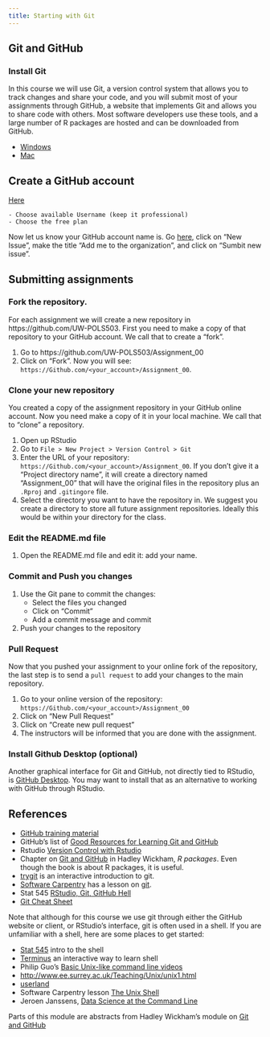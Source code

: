 ```yaml
---
title: Starting with Git
---
```


## Git and GitHub

### Install Git

In this course we will use Git, a version control system that allows you to track changes and share your code, and you will submit most of your assignments through GitHub, a website that implements Git and allows you to share code with others. Most software developers use these tools, and a large number of R packages are hosted and can be downloaded from GitHub.

- [Windows](http://git-scm.com/download/win)
- [Mac](http://git-scm.com/download/mac)

## Create a GitHub account

[Here](https://github.com/join?source=header-home)

    - Choose available Username (keep it professional)
    - Choose the free plan

Now let us know your GitHub account name is. Go [here](https://github.com/UW-POLS503/pols_503_sp16/issues), click on "New Issue", make the title "Add me to the organization", and click on "Sumbit new issue".

## Submitting assignments 

### Fork the repository.

For each assignment we will create a new repository in https://github.com/UW-POLS503. First you need to make a copy of that repository to your GitHub account. We call that to create a "fork". 

1. Go to https://github.com/UW-POLS503/Assignment_00
2. Click on "Fork". <i class="fa fa-code-fork"></i>
   Now you will see: `https://Github.com/<your_account>/Assignment_00`. 

### Clone your new repository

You created a copy of the assignment repository in your GitHub online account. Now you need make a copy of it in your local machine. We call that to "clone" a repository.

1. Open up RStudio
2. Go to `File > New Project > Version Control > Git`
3. Enter the URL of your repository: `https://Github.com/<your_account>/Assignment_00`. If you don't give it a "Project directory name", it will create a directory named "Assignment_00" that will have the original files in the repository plus an `.Rproj` and `.gitingore` file.
4. Select the directory you want to have the repository in. We suggest you create a directory to store all future assignment repositories. Ideally this would be within your directory for the class. 

### Edit the README.md file

1. Open the README.md file and edit it: add your name.

### Commit and Push you changes

1. Use the Git pane to commit the changes:
    - Select the files you changed
    - Click on "Commit"
    - Add a commit message and commit
    
2. Push your changes to the repository 

### Pull Request

Now that you pushed your assignment to your online fork of the repository, the last step is to send a `pull request` to add your changes to the main repository.

1. Go to your online version of the repository: `https://Github.com/<your_account>/Assignment_00`
2. Click on "New Pull Request"
3. Click on "Create new pull request"
4. The instructors will be informed that you are done with the assignment. 

### Install Github Desktop (optional)

Another graphical interface for Git and GitHub, not directly tied to RStudio, is [GitHub Desktop](https://desktop.github.com/). You may want to install that as an alternative to
working with GitHub through RStudio.


## References

- [GitHub training material](https://training.github.com/kit/)
- GitHub's list of [Good Resources for Learning Git and GitHub](https://help.github.com/articles/good-resources-for-learning-git-and-github/)
- Rstudio [Version Control with Rstudio](https://support.rstudio.com/hc/en-us/articles/200532077-Version-Control-with-Git-and-SVN)
- Chapter on [Git and GitHub](http://r-pkgs.had.co.nz/git.html) in Hadley Wickham, *R packages*. Even though the book is about R packages, it is useful.
- [trygit](https://try.github.io/levels/1/challenges/1) is an interactive introduction to git.
- [Software Carpentry](http://swcarpentry.github.io/) has a lesson on [git](http://swcarpentry.github.io/git-novice/).
- Stat 545 [RStudio, Git, GitHub Hell](https://stat545-ubc.github.io/git66_rstudio-git-github-hell.html)
- [Git Cheat Sheet](https://education.github.com/git-cheat-sheet-education.pdf)

Note that although for this course we use git through either the GitHub website or client, or RStudio's interface, git is often used in a shell. If you are unfamiliar with a shell, here are some places to get started:

- [Stat 545](https://stat545-ubc.github.io/git09_shell.html) intro to the shell
- [Terminus](http://web.mit.edu/mprat/Public/web/Terminus/Web/main.html) an interactive way to learn shell
- Philip Guo's [Basic Unix-like command line videos](http://www.ee.surrey.ac.uk/Teaching/Unix/unix1.html)
- <http://www.ee.surrey.ac.uk/Teaching/Unix/unix1.html>
- [userland](https://p1k3.com/userland-book/)
- Software Carpentry lesson [The Unix Shell](http://swcarpentry.github.io/shell-novice/)
- Jeroen Janssens, [Data Science at the Command Line](http://datascienceatthecommandline.com/)

Parts of this module are abstracts from Hadley Wickham’s module on [Git and GitHub](http://r-pkgs.had.co.nz/git.html)
